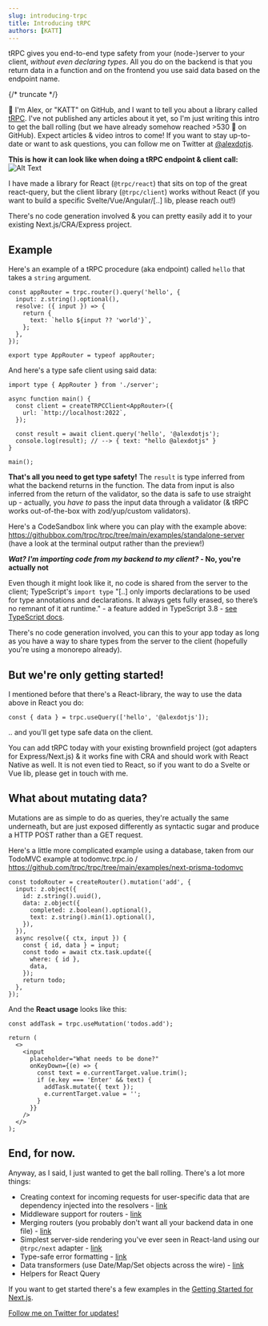 ```yaml
---
slug: introducing-trpc
title: Introducing tRPC
authors: [KATT]
---
```


tRPC gives you end-to-end type safety from your (node-)server to your client, _without even declaring types_. All you do on the backend is that you return data in a function and on the frontend you use said data based on the endpoint name.

{/* truncate */}

👋 I'm Alex, or "KATT" on GitHub, and I want to tell you about a library called [tRPC](https://trpc.io). I've not published any articles about it yet, so I'm just writing this intro to get the ball rolling (but we have already somehow reached >530 🌟 on GitHub). Expect articles & video intros to come! If you want to stay up-to-date or want to ask questions, you can follow me on Twitter at [@alexdotjs](https://twitter.com/alexdotjs).

**This is how it can look like when doing a tRPC endpoint & client call:**
![Alt Text](https://assets.trpc.io/www/v9/trpcgif.gif)

I have made a library for React (`@trpc/react`) that sits on top of the great react-query, but the client library (`@trpc/client`) works without React (if you want to build a specific Svelte/Vue/Angular/[..] lib, please reach out!)

There's no code generation involved & you can pretty easily add it to your existing Next.js/CRA/Express project.

## Example

Here's an example of a tRPC procedure (aka endpoint) called `hello` that takes a `string` argument.

```tsx
const appRouter = trpc.router().query('hello', {
  input: z.string().optional(),
  resolve: ({ input }) => {
    return {
      text: `hello ${input ?? 'world'}`,
    };
  },
});

export type AppRouter = typeof appRouter;
```

And here's a type safe client using said data:

```tsx
import type { AppRouter } from './server';

async function main() {
  const client = createTRPCClient<AppRouter>({
    url: `http://localhost:2022`,
  });

  const result = await client.query('hello', '@alexdotjs');
  console.log(result); // --> { text: "hello @alexdotjs" }
}

main();
```

**That's all you need to get type safety!** The `result` is type inferred from what the backend returns in the function. The data from input is also inferred from the return of the validator, so the data is safe to use straight up - actually, you _have to_ pass the input data through a validator (& tRPC works out-of-the-box with zod/yup/custom validators).

Here's a CodeSandbox link where you can play with the example above: https://githubbox.com/trpc/trpc/tree/main/examples/standalone-server (have a look at the terminal output rather than the preview!)

**_Wat? I'm importing code from my backend to my client?_ - No, you're actually not**

Even though it might look like it, no code is shared from the server to the client; TypeScript's `import type` "[..] only imports declarations to be used for type annotations and declarations. It always gets fully erased, so there’s no remnant of it at runtime." - a feature added in TypeScript 3.8 - [see TypeScript docs](https://www.typescriptlang.org/docs/handbook/release-notes/typescript-3-8.html#:~:text=import%20type%20only%20imports%20declarations,also%20erased%20from%20TypeScript's%20output.).

There's no code generation involved, you can this to your app today as long as you have a way to share types from the server to the client (hopefully you're using a monorepo already).

## But we're only getting started!

I mentioned before that there's a React-library, the way to use the data above in React you do:

```tsx
const { data } = trpc.useQuery(['hello', '@alexdotjs']);
```

.. and you'll get type safe data on the client.

You can add tRPC today with your existing brownfield project (got adapters for Express/Next.js) & it works fine with CRA and should work with React Native as well. It is not even tied to React, so if you want to do a Svelte or Vue lib, please get in touch with me.

## What about mutating data?

Mutations are as simple to do as queries, they're actually the same underneath, but are just exposed differently as syntactic sugar and produce a HTTP POST rather than a GET request.

Here's a little more complicated example using a database, taken from our TodoMVC example at todomvc.trpc.io / https://github.com/trpc/trpc/tree/main/examples/next-prisma-todomvc

```tsx
const todoRouter = createRouter().mutation('add', {
  input: z.object({
    id: z.string().uuid(),
    data: z.object({
      completed: z.boolean().optional(),
      text: z.string().min(1).optional(),
    }),
  }),
  async resolve({ ctx, input }) {
    const { id, data } = input;
    const todo = await ctx.task.update({
      where: { id },
      data,
    });
    return todo;
  },
});
```

And the **React usage** looks like this:

```tsx
const addTask = trpc.useMutation('todos.add');

return (
  <>
    <input
      placeholder="What needs to be done?"
      onKeyDown={(e) => {
        const text = e.currentTarget.value.trim();
        if (e.key === 'Enter' && text) {
          addTask.mutate({ text });
          e.currentTarget.value = '';
        }
      }}
    />
  </>
);
```

## End, for now.

Anyway, as I said, I just wanted to get the ball rolling. There's a lot more things:

- Creating context for incoming requests for user-specific data that are dependency injected into the resolvers - [link](/docs/v9/context)
- Middleware support for routers - [link](/docs/v9/middlewares)
- Merging routers (you probably don't want all your backend data in one file) - [link](/docs/v9/merging-routers)
- Simplest server-side rendering you've ever seen in React-land using our `@trpc/next` adapter - [link](/docs/v9/)
- Type-safe error formatting - [link](/docs/v9/error-formatting)
- Data transformers (use Date/Map/Set objects across the wire) - [link](/docs/v9/data-transformers)
- Helpers for React Query

If you want to get started there's a few examples in the [Getting Started for Next.js](/docs/v9/nextjs).

[Follow me on Twitter for updates!](https://twitter.com/alexdotjs)
